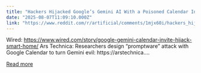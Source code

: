 ```yaml
---
title: "Hackers Hijacked Google’s Gemini AI With a Poisoned Calendar Invite to Take Over a Smart Home"
date: "2025-08-07T11:09:10.000Z"
link: "https://www.reddit.com/r/artificial/comments/1mjx60i/hackers_hijacked_googles_gemini_ai_with_a/"
---
```


Wired: https://www.wired.com/story/google-gemini-calendar-invite-hijack-smart-home/
 Ars Technica: Researchers design “promptware” attack with Google Calendar to turn Gemini evil: https://arstechnica....

[Read more](https://www.reddit.com/r/artificial/comments/1mjx60i/hackers_hijacked_googles_gemini_ai_with_a/)
